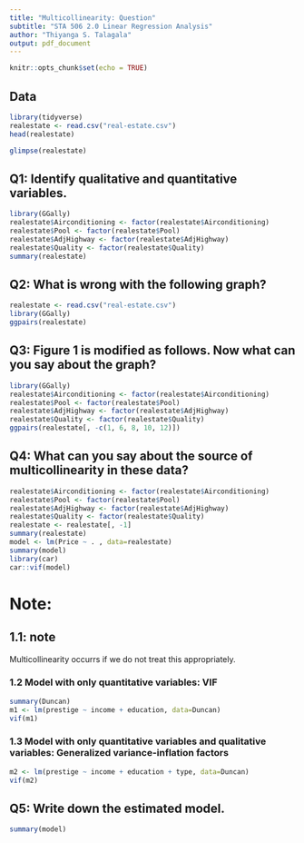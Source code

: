 ```yaml
---
title: "Multicollinearity: Question"
subtitle: "STA 506 2.0 Linear Regression Analysis"
author: "Thiyanga S. Talagala"
output: pdf_document
---
```


```r
knitr::opts_chunk$set(echo = TRUE)
```

## Data

```r
library(tidyverse)
realestate <- read.csv("real-estate.csv")
head(realestate)

```


```r
glimpse(realestate)
```

\newpage

## Q1: Identify qualitative and quantitative variables.

```r
library(GGally)
realestate$Airconditioning <- factor(realestate$Airconditioning)
realestate$Pool <- factor(realestate$Pool)
realestate$AdjHighway <- factor(realestate$AdjHighway)
realestate$Quality <- factor(realestate$Quality)
summary(realestate)
```

\newpage

## Q2: What is wrong with the following graph?

```r
realestate <- read.csv("real-estate.csv")
library(GGally)
ggpairs(realestate)

```

\newpage

## Q3: Figure 1 is modified as follows. Now what can you say about the graph?

```r
library(GGally)
realestate$Airconditioning <- factor(realestate$Airconditioning)
realestate$Pool <- factor(realestate$Pool)
realestate$AdjHighway <- factor(realestate$AdjHighway)
realestate$Quality <- factor(realestate$Quality)
ggpairs(realestate[, -c(1, 6, 8, 10, 12)])

```

\newpage

## Q4: What can you say about the source of multicollinearity in these data?

```r
realestate$Airconditioning <- factor(realestate$Airconditioning)
realestate$Pool <- factor(realestate$Pool)
realestate$AdjHighway <- factor(realestate$AdjHighway)
realestate$Quality <- factor(realestate$Quality)
realestate <- realestate[, -1]
summary(realestate)
model <- lm(Price ~ . , data=realestate)
summary(model)
library(car)
car::vif(model)
```


\newpage

# Note: 

## 1.1: note

Multicollinearity occurrs if we do not treat this appropriately.


### 1.2 Model with only quantitative variables: VIF

```r
summary(Duncan)
m1 <- lm(prestige ~ income + education, data=Duncan)
vif(m1)
```

### 1.3 Model with only quantitative variables and qualitative variables:  Generalized variance-inflation factors 

```r
m2 <- lm(prestige ~ income + education + type, data=Duncan)
vif(m2)
```

\newpage


\newpage

## Q5: Write down the estimated model.

```r
summary(model)
```

\newpage
